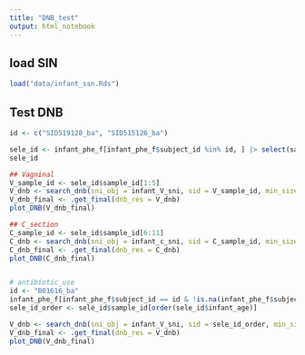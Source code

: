 ```yaml
---
title: "DNB_test"
output: html_notebook
---
```


## load SIN 

```r
load("data/infant_ssn.Rds")
```

## Test DNB 

```r
id <- c("SID519128_ba", "SID515126_ba") 

sele_id <- infant_phe_f[infant_phe_f$subject_id %in% id, ] |> select(sample_id, infant_age, antibiotics_current_use, gender, number_reads, born_method)
sele_id

```

```r
## Vagninal 
V_sample_id <- sele_id$sample_id[1:5]
V_dnb <- search_dnb(sni_obj = infant_V_sni, sid = V_sample_id, min_size = 5, max_size = 30, count = T)
V_dnb_final <- .get_final(dnb_res = V_dnb)
plot_DNB(V_dnb_final)

## C_section
C_sample_id <- sele_id$sample_id[6:11]
C_dnb <- search_dnb(sni_obj = infant_c_sni, sid = C_sample_id, min_size = 5, max_size = 30, count = T)
C_dnb_final <- .get_final(dnb_res = C_dnb)
plot_DNB(C_dnb_final)


# antibiotic_use 
id <- "B01616_ba"
infant_phe_f[infant_phe_f$subject_id == id & !is.na(infant_phe_f$subject_id), ]  -> sele_id
sele_id_order <- sele_id$sample_id[order(sele_id$infant_age)]

V_dnb <- search_dnb(sni_obj = infant_V_sni, sid = sele_id_order, min_size = 5, max_size = 30, count = T)
V_dnb_final <- .get_final(dnb_res = V_dnb)
plot_DNB(V_dnb_final)


```
